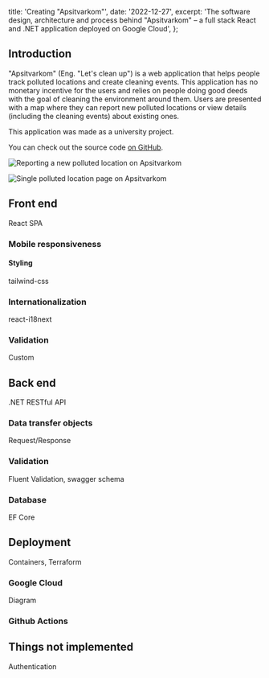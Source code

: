   title: 'Creating "Apsitvarkom"',
  date: '2022-12-27',
  excerpt:
    'The software design, architecture and process behind "Apsitvarkom" – a full stack React and .NET application deployed on Google Cloud',
};

## Introduction

"Apsitvarkom" (Eng. "Let's clean up") is a web application that helps people track polluted locations and create cleaning events. This application has no monetary incentive for the users and relies on people doing good deeds with the goal of cleaning the environment around them. Users are presented with a map where they can report new polluted locations or view details (including the cleaning events) about existing ones.

This application was made as a university project.

You can check out the source code [on GitHub](https://github.com/vu-vibedosa).

![Reporting a new polluted location on Apsitvarkom](gif/apsitvarkom-report-location.gif)

![Single polluted location page on Apsitvarkom](raster/apsitvarkom-location-page.png)

## Front end

React SPA

### Mobile responsiveness

#### Styling

tailwind-css

### Internationalization

react-i18next

### Validation

Custom

## Back end

.NET RESTful API

### Data transfer objects

Request/Response

### Validation

Fluent Validation, swagger schema

### Database

EF Core

## Deployment

Containers, Terraform

### Google Cloud

Diagram

### Github Actions

## Things not implemented

Authentication
